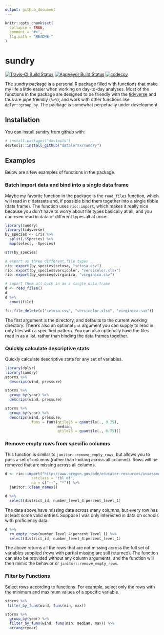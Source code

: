 ```yaml
---
output: github_document
---
```


<!-- README.md is generated from README.Rmd. Please edit that file -->

```r
knitr::opts_chunk$set(
  collapse = TRUE,
  comment = "#>",
  fig.path = "README-"
)
```

# sundry
[![Travis-CI Build Status](https://travis-ci.org/datalorax/sundry.svg?branch=master)](https://travis-ci.org/datalorax/sundry)
[![AppVeyor Build Status](https://ci.appveyor.com/api/projects/status/4bmb4eqscdf3p6vb?svg=true)](https://ci.appveyor.com/project/DJAnderson07/sundry)
[![codecov](https://codecov.io/gh/datalorax/sundry/branch/master/graph/badge.svg)](https://codecov.io/gh/datalorax/sundry)

The *sundry* package is a personal R package filled with functions that make my
life a little easier when working on day-to-day analyses. Most of the functions
in the package are designed to be friendly with the 
[tidyverse](https://www.tidyverse.org) and thus are pipe friendly (`%>%`), and
work with other functions like `dplyr::group_by`. The package is somewhat perpetually under development. 

## Installation

You can install sundry from github with:

```r
# install.packages("devtools")
devtools::install_github("datalorax/sundry")
```

## Examples

Below are a few examples of functions in the package.

### Batch import data and bind into a single data frame

Maybe my favorite function in the package is the `read_files` function, which 
will read in *n* datasets and, if possible bind them together into a single 
tibble (data frame). The function uses `rio::import`, which makes it really
nice because you don't have to worry about file types basically at all, and
you can even read in data of different types all at once.

```r
library(sundry)
library(tidyverse)
by_species <- iris %>%
  split(.$Species) %>%
  map(select, -Species)

str(by_species)

# export as three different file types
rio::export(by_species$setosa, "setosa.csv")
rio::export(by_species$versicolor, "versicolor.xlsx")
rio::export(by_species$virginica, "virginica.sav")

# import them all back in as a single data frame
d <- read_files()
d
d %>% 
  count(file)

fs::file_delete(c("setosa.csv", "versicolor.xlsx", "virginica.sav"))
```

The first argument is the directory, and defaults to the current working 
directory. There's also an optional `pat` argument you can supply to read in 
only files with a specified pattern.  You can also optionally have the files 
read in as a list, rather than binding the data frames together.

### Quickly calculate descriptive stats

Quickly calculate descriptive stats for any set of variables.

```r
library(dplyr)
library(sundry)
storms %>% 
  descrips(wind, pressure)

storms %>% 
  group_by(year) %>% 
  descrips(wind, pressure)

storms %>% 
  group_by(year) %>% 
  descrips(wind, pressure,
           .funs = funs(qtile25 = quantile(., 0.25),
                        median, 
                        qtile75 = quantile(., 0.75)))
```

### Remove empty rows from specific columns
This function is similar to `janitor::remove_empty_rows`, but allows you to 
pass a set of columns (rather than looking across all columns). Rows will be
removed that are missing across all columns.

```r
d <- rio::import("http://www.oregon.gov/ode/educator-resources/assessment/TestResults2017/pagr_schools_ela_tot_ecd_ext_gnd_lep_1617.xlsx",
            setclass = "tbl_df",
            na = c("--", "*")) %>% 
  janitor::clean_names()

d %>% 
  select(district_id, number_level_4:percent_level_1)
```

The data above have missing data across many columns, but every row has at 
least some valid entries. Suppose I was only interested in data on schools with 
proficiency data. 

```r
d %>% 
  rm_empty_rows(number_level_4:percent_level_1) %>% 
  select(district_id, number_level_4:percent_level_1) 
```

The above returns all the rows that are not missing across the full set of variables supplied (rows with partial missing are still returned). The function can also be provided without any column arguments, and the function will then mimic the behavior or `janitor::remove_empty_rows`. 

### Filter by Functions
Select rows according to functions. For example, select only the rows with the minimum and maximum values of a specific variable.

```r
storms %>%
 filter_by_funs(wind, funs(min, max))

storms %>%
  group_by(year) %>%
  filter_by_funs(wind, funs(min, median, max)) %>%
  arrange(year)
```
